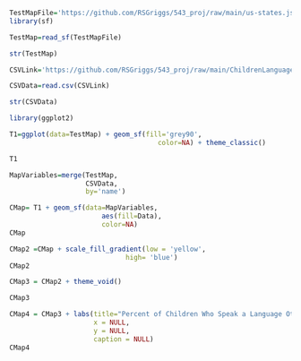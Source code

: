 ```r
TestMapFile='https://github.com/RSGriggs/543_proj/raw/main/us-states.json'
library(sf)
```
```r
TestMap=read_sf(TestMapFile)
```
```r
str(TestMap)
```
```r
CSVLink='https://github.com/RSGriggs/543_proj/raw/main/ChildrenLanguageAtHome.csv'

CSVData=read.csv(CSVLink)
```
```r
str(CSVData)
```

```r
library(ggplot2)

T1=ggplot(data=TestMap) + geom_sf(fill='grey90',
                                     color=NA) + theme_classic()

T1
```
```r
MapVariables=merge(TestMap,
                   CSVData, 
                   by='name')
```
```r
CMap= T1 + geom_sf(data=MapVariables,
                       aes(fill=Data),
                       color=NA)
CMap
```
```r
CMap2 =CMap + scale_fill_gradient(low = 'yellow',
                             high= 'blue')
CMap2
```
```r
CMap3 = CMap2 + theme_void()

CMap3
```
```r
CMap4 = CMap3 + labs(title="Percent of Children Who Speak a Language Other than English at Home",
                     x = NULL, 
                     y = NULL,
                     caption = NULL)
CMap4
```